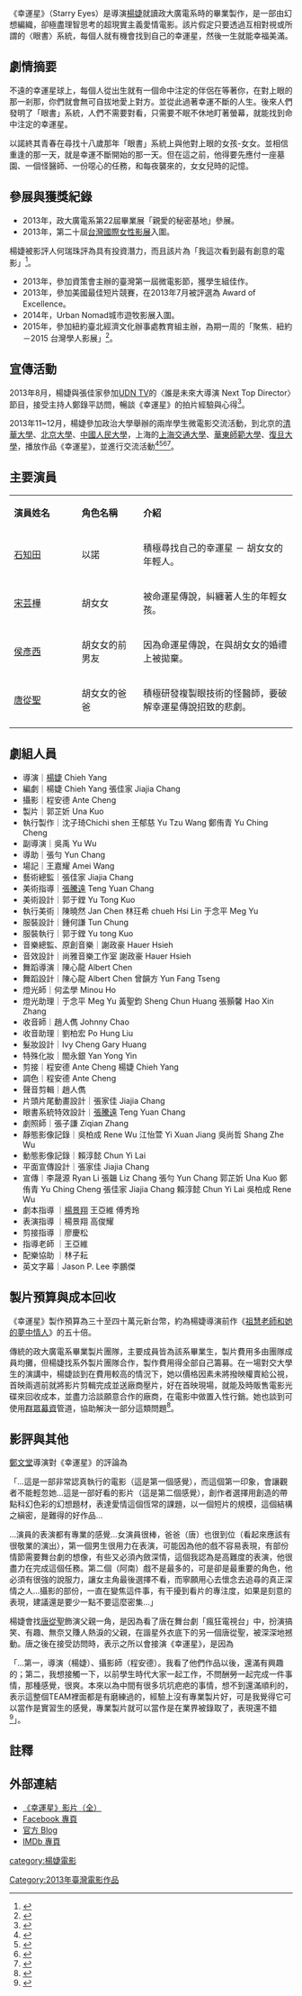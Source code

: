 {{COI|time=2021-04-19T04:33:33+00:00}}
{{Infobox Film
|片名       = 幸運星
|電影原名   = Starry Eyes
|圖像        = Starry Eyes.jpg
|圖像說明    = 《幸運星》電影海報
|導演       = 楊婕
|製片       = 郭芷妡
|編劇       = 楊婕<br>張佳家 
|主演       = [[石知田|石知田]]<br>[[宋芸樺|宋芸樺]]<br>[[侯彥西|侯彥西]]<br>[[唐從聖|唐從聖]]
|攝影       = 程安德
|剪輯       = 程安德<br>楊婕 
|配樂       = 謝政豪 
|製片商     = 政治大學廣電系
|片長       = 30 分鐘
|產地       =  {{ROC}} 
|語言　　　 = 華語　　　　
|released = {{flagicon|ROC}}{{film date|2013|5|19}}<br>{{flagicon|USA}}{{film date|2013|7|}}<br>{{flagicon|PRC}}{{film date|2013|11|}}
|預算       = 新臺幣30~40萬元
}}

《幸運星》（Starry Eyes）是導演[[楊婕_(導演)|楊婕]]就讀政大廣電系時的畢業製作，是一部由幻想編織，卻極盡理智思考的超現實主義愛情電影。該片假定只要透過互相對視或所謂的〈眼書〉系統，每個人就有機會找到自己的幸運星，然後一生就能幸福美滿。

== 劇情摘要 ==
不遠的幸運星球上，每個人從出生就有一個命中注定的伴侶在等著你，在對上眼的那一剎那，你們就會無可自拔地愛上對方。並從此過著幸運不斷的人生。後來人們發明了「眼書」系統，人們不需要對看，只需要不眠不休地盯著螢幕，就能找到命中注定的幸運星。

以諾終其青春在尋找十八歲那年「眼書」系統上與他對上眼的女孩-女女。並相信重逢的那一天，就是幸運不斷開始的那一天。但在這之前，他得要先應付一座墓園、一個怪醫師、一份噁心的任務，和每夜襲來的，女女兒時的記憶。
== 參展與獲獎紀錄 ==
*2013年，政大廣電系第22屆畢業展「親愛的秘密基地」參展。
*2013年，第二十屆[[台灣國際女性影展|台灣國際女性影展]]入圍。
楊婕被影評人何瑞珠評為具有投資潛力，而且該片為「我這次看到最有創意的電影」<ref>{{Cite news|url=http://wmwff.pixnet.net/blog/post/51973822|title=第二十屆臺灣國際女性影展[講座紀錄] 選片指南線上文字版:國內徵件篇|quote=最後我想講一下，如果我將來要投資一部電影，我想我會投資這部《幸運星》的導演，這個電影故事創意夠，攝影技巧也很強，畫面優美，她是新生代導演，才大四，也是我這次看到最有創意的電影|accessdate=2016-05-01|archive-date=2016-03-04|archive-url=https://web.archive.org/web/20160304214413/http://wmwff.pixnet.net/blog/post/51973822|dead-url=no}}</ref>。
*2013年，參加資策會主辦的臺灣第一屆微電影節，獲學生組佳作。
*2013年，參加美國最佳短片競賽，在2013年7月被評選為 Award of Excellence。
*2014年，Urban Nomad城市遊牧影展入圍。
*2015年，參加紐約臺北經濟文化辦事處教育組主辦，為期一周的「聚焦．紐約－2015 台灣學人影展」<ref>{{Cite news
|url=http://spotlight-on-newyork.wix.com/spotlight-on-ny-film
|title=「聚焦．紐約－2015台灣學人影展」
|date=2015-01-13
|accessdate=2015-01-13
|archive-date=2015-01-15
|archive-url=https://web.archive.org/web/20150115170045/http://spotlight-on-newyork.wix.com/spotlight-on-ny-film
|dead-url=no
}}</ref>。

== 宣傳活動 ==
2013年8月，楊婕與張佳家參加[[UDN_TV|UDN TV]]的〈誰是未來大導演 Next Top Director〉節目，接受主持人鄭錄平訪問，暢談《幸運星》的拍片經驗與心得<ref>{{Cite news |url=https://www.youtube.com/watch?v=SEgyazlqrJI|title=「誰是未來大導演 Next Top Director 學生電影。幸運星」||publisher=[udn tv 未來大導演] |date = 2014-02-04| accessdate = 2014-02-04}}</ref>。

2013年11~12月，楊婕參加政治大學舉辦的兩岸學生微電影交流活動，到北京的[[清華大學|清華大學]]、[[北京大學|北京大學]]、[[中國人民大學|中國人民大學]]，上海的[[上海交通大學|上海交通大學]]、[[華東師範大學|華東師範大學]]、[[復旦大學|復旦大學]]，播放作品《幸運星》，並進行交流活動<ref>{{Cite news|url=http://page.renren.com/601452841/channel-noteshow-918688406|title=「台湾政大微电影作品展暨座谈会」|3=|publisher=[清华大学学生海峡两岸交流协会]|date=2013-12-07|accessdate=2013-12-07|archive-url=https://web.archive.org/web/20160327091057/http://page.renren.com/601452841/channel-noteshow-918688406|archive-date=2016-03-27|dead-url=yes}}</ref><ref>{{Cite news|url=http://pkunews.pku.edu.cn/xywh/2013-11/29/content_280128.htm|title=「艺术学院与台湾政治大学联合举行“两岸学生微电影创作”交流研讨会」|3=|publisher=[北京大學新聞網]|date=2013-11-29|accessdate=2013-11-29|archive-url=https://web.archive.org/web/20160330010553/http://pkunews.pku.edu.cn/xywh/2013-11/29/content_280128.htm|archive-date=2016-03-30|dead-url=yes}}</ref><ref>{{Cite news|url=http://news.ruc.edu.cn/archives/70288|title=「台湾政治大学师生微电影展暨座谈会在人民大学举行」|3=|publisher=[人大新聞網]|date=2013-12-02|accessdate=2013-12-02|archive-date=2016-03-27|archive-url=https://web.archive.org/web/20160327134146/http://news.ruc.edu.cn/archives/70288|dead-url=no}}</ref><ref>{{Cite news|url=http://news.sjtu.edu.cn/info/1022/170998.htm|title=「上海交大与台湾政大交流微电影作品」|3=|publisher=[上海交通大學新聞網]|date=2013-12-02|accessdate=2013-12-02|archive-url=https://web.archive.org/web/20160326032543/http://news.sjtu.edu.cn/info/1022/170998.htm|archive-date=2016-03-26|dead-url=yes}}</ref>。

== 主要演員 ==
{|class="wikitable" width="60%"
|- style="background:#AFC7BA; color:snow" align=center
|style="width:22%"|'''演員姓名'''||style="width:20%"|'''角色名稱'''||style="width:50%"|'''介紹'''
|-
! [[石知田|石知田]]
! 以諾
| 積極尋找自己的幸運星 － 胡女女的年輕人。
|-
! [[宋芸樺|宋芸樺]]
! 胡女女
| 被命運星傳說，糾纏著人生的年輕女孩。
|-
! [[侯彥西|侯彥西]]
! 胡女女的前男友
| 因為命運星傳說，在與胡女女的婚禮上被拋棄。
|-
! [[唐從聖|唐從聖]]
! 胡女女的爸爸
| 積極研發複製眼技術的怪醫師，要破解幸運星傳說招致的悲劇。
|-
|}

== 劇組人員 ==
*導演｜[[楊婕_(導演)|楊婕]] Chieh Yang
*編劇｜楊婕 Chieh Yang 張佳家 Jiajia Chang
*攝影｜程安德 Ante Cheng
*製片｜郭芷妡 Una Kuo
*執行製作｜沈子琦Chichi shen 王郁慈 Yu Tzu Wang 鄭侑青 Yu Ching Cheng
*副導演｜吳禹 Yu Wu
*導助｜張勻 Yun Chang
*場記｜王嘉耀 Amei Wang
*藝術總監｜張佳家 Jiajia Chang
*美術指導｜[[張騰遠|張騰遠]] Teng Yuan Chang
*美術設計｜郭于鏜 Yu Tong Kuo
*執行美術｜陳曉然 Jan Chen 林玨希 chueh Hsi Lin 于念平 Meg Yu
*服裝設計｜鍾何謙 Tun Chung
*服裝執行｜郭于鏜 Yu tong Kuo
*音樂總監、原創音樂｜謝政豪 Hauer Hsieh
*音效設計｜尚雅音樂工作室 謝政豪 Hauer Hsieh
*舞蹈導演｜陳心龍 Albert Chen
*舞蹈設計｜陳心龍 Albert Chen 曾韻方 Yun Fang Tseng
*燈光師｜何孟學 Minou Ho
*燈光助理｜于念平 Meg Yu 黃聖鈞 Sheng Chun Huang 張顥馨 Hao Xin Zhang
*收音師｜趙人儁 Johnny Chao
*收音助理｜劉柏宏 Po Hung Liu
*髮妝設計｜Ivy Cheng Gary Huang
*特殊化妝｜閻永銀 Yan Yong Yin
*剪接｜程安德 Ante Cheng 楊婕 Chieh Yang
*調色｜程安德 Ante Cheng
*聲音剪輯｜趙人儁
*片頭片尾動畫設計｜張家佳 Jiajia Chang 
*眼書系統特效設計｜[[張騰遠|張騰遠]] Teng Yuan Chang
*劇照師｜張子謙 Ziqian Zhang
*靜態影像記錄｜吳柏成 Rene Wu 江怡萱 Yi Xuan Jiang 吳尚哲 Shang Zhe Wu
*動態影像記錄｜賴淳懿 Chun Yi Lai
*平面宣傳設計｜張家佳 Jiajia Chang
*宣傳｜李晟源 Ryan Li 張韞 Liz Chang 張勻 Yun Chang 郭芷妡 Una Kuo 鄭侑青 Yu Ching Cheng 張佳家 Jiajia Chang 賴淳懿 Chun Yi Lai 吳柏成 Rene Wu
*劇本指導 ｜[[楊景翔|楊景翔]] 王亞維 傅秀玲
*表演指導 ｜楊景翔 高俊耀
*剪接指導 ｜廖慶松
*指導老師 ｜王亞維
*配樂協助 ｜林子耘
*英文字幕｜Jason P. Lee 李鵬傑

== 製片預算與成本回收 ==

《幸運星》製作預算為三十至四十萬元新台幣，約為楊婕導演前作《[[祖慧老師和她的夢中情人_(短片)|祖慧老師和她的夢中情人]]》的五十倍。

傳統的政大廣電系畢業製片團隊，主要成員皆為該系畢業生，製片費用多由團隊成員均攤，但楊婕找系外製片團隊合作，製作費用得全部自己籌募。在一場對交大學生的演講中，楊婕談到在費用較高的情況下，她以價格因素未將撥映權賣給公視，首映兩週前就將影片剪輯完成並送廠商壓片，好在首映現場，就能及時販售電影光碟來回收成本，並盡力洽談願意合作的廠商，在電影中做置入性行銷。她也談到可使用[[群眾募資|群眾募資]]管道，協助解決一部分這類問題<ref>{{Cite news|url=http://ocw.nctu.edu.tw/speech_detail.php?gid=1&nid=205#.VxTvg_l97IV|title=「用影像訴說一個動人的故事」|3=|publisher=國立交通大學開放式課程|date=2013-10-21|accessdate=2013-10-21|archive-date=2015-07-31|archive-url=https://web.archive.org/web/20150731030122/http://ocw.nctu.edu.tw/speech_detail.php?gid=1&nid=205#.VxTvg_l97IV|dead-url=no}}</ref>。

== 影評與其他 ==
[[鄭文堂|鄭文堂]]導演對《幸運星》的評論為

「...這是一部非常認真執行的電影（這是第一個感覺），而這個第一印象，會讓觀者不能輕忽她...這是一部好看的影片（這是第二個感覺），創作者選擇用創造的帶點科幻色彩的幻想題材，表達愛情這個恆常的課題，以一個短片的規模，這個結構之縝密，是難得的好作品...

...演員的表演都有專業的感覺...女演員很棒，爸爸（唐）也很到位（看起來應該有很敬業的演出），第一個男生很用力在表演，可能因為他的戲不容易表現，有部份情節需要舞台劇的想像，有些又必須內斂深情，這個我認為是高難度的表演，他很盡力在完成這個任務。第二個（阿南）戲不是最多的，可是卻是最重要的角色，他必須有很強的說服力，讓女主角最後選擇不看，而寧願用心去懷念去追尋的真正深情之人...攝影的部份，一直在變焦這件事，有干擾到看片的專注度，如果是刻意的表現，建議還是要少一點不要這麼密集...」

楊婕會找[[唐從聖|唐從聖]]飾演父親一角，是因為看了唐在舞台劇「瘋狂電視台」中，扮演搞笑、有趣、無奈又賺人熱淚的父親，在諧星外衣底下的另一個唐從聖，被深深地撼動。唐之後在接受訪問時，表示之所以會接演《幸運星》，是因為 

「...第一，導演（楊婕）、攝影師（程安德）。我看了他們作品以後，還滿有興趣的；第二，我想接觸一下，以前學生時代大家一起工作，不問酬勞一起完成一件事情，那種感覺，很爽。本來以為中間有很多坑坑疤疤的事情，想不到還滿順利的，表示這整個TEAM裡面都是有磨練過的，經驗上沒有專業製片好，可是我覺得它可以當作是實習生的感覺，專業製片就可以當作是在業界被錄取了，表現還不錯<ref>{{Cite news|url=http://just345just345.wix.com/infinigen23#!untitled/c16x9|title=「名人專訪｜唐從聖的無限藝能世界」|3=|publisher=政大廣電系第二十三屆畢業成果展|5=|accessdate=2016-05-12|archive-date=2016-06-17|archive-url=https://web.archive.org/web/20160617135742/http://just345just345.wix.com/infinigen23#!untitled/c16x9|dead-url=no}}</ref>」。

== 註釋 ==
{{reflist|2 }}

== 外部連結 ==
*<span class="plainlinks">[https://www.youtube.com/watch?v=2xcHqNWgTNM 《幸運星》影片（全）] {{Wayback|url=https://www.youtube.com/watch?v=2xcHqNWgTNM |date=20151104061514 }}</span> 
*<span class="plainlinks">[https://www.facebook.com/beyourluckystar/?fref=ts Facebook 專頁]</span> 
*<span class="plainlinks">[http://beyourluckystar.blogspot.tw/?view=magazine 官方 Blog] {{Wayback|url=http://beyourluckystar.blogspot.tw/?view=magazine |date=20160531110144 }}</span>
*<span class="plainlinks">[http://www.imdb.com/title/tt2958670/?ref_=nm_flmg_prd_1 IMDb 專頁]</span>

[[category:楊婕電影|category:楊婕電影]]
[[Category:2013年臺灣電影作品|Category:2013年臺灣電影作品]]